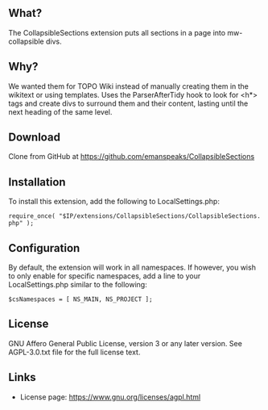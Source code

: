 <!-- README -->

== What? ==

The CollapsibleSections extension puts all sections in a page into mw-collapsible divs.

== Why? ==

We wanted them for TOPO Wiki instead of manually creating them in the wikitext or using templates.  Uses the ParserAfterTidy hook to look for <h*> tags and create divs to surround them and their content, lasting until the next heading of the same level.

== Download ==

Clone from GitHub at https://github.com/emanspeaks/CollapsibleSections

== Installation ==

To install this extension, add the following to LocalSettings.php:

 require_once( "$IP/extensions/CollapsibleSections/CollapsibleSections.php" );
 
== Configuration ==

By default, the extension will work in all namespaces.  If however, you wish to only enable for specific namespaces, add a line to your LocalSettings.php similar to the following:

 $csNamespaces = [ NS_MAIN, NS_PROJECT ];

== License ==

GNU Affero General Public License, version 3 or any later version. See AGPL-3.0.txt file for the
full license text.

== Links ==

* License page:   https://www.gnu.org/licenses/agpl.html

<!-- end of file -->
